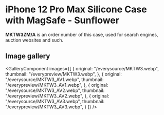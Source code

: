 
# iPhone 12 Pro Max Silicone Case with MagSafe - Sunflower

<Callout type='info' emoji='👉🏻'>**MKTW3ZM/A** is an order number of this case, used for search engines, auction websites and such.</Callout>

## Image gallery

<GalleryComponent
    images={[
      {
        original: "/everysource/MKTW3.webp",
        thumbnail: "/everypreview/MKTW3.webp",
      },
      {
        original: "/everysource/MKTW3_AV1.webp",
        thumbnail: "/everypreview/MKTW3_AV1.webp",
      },
      {
        original: "/everysource/MKTW3_AV2.webp",
        thumbnail: "/everypreview/MKTW3_AV2.webp",
      },
      {
        original: "/everysource/MKTW3_AV3.webp",
        thumbnail: "/everypreview/MKTW3_AV3.webp",
      }
    ]}
  />
